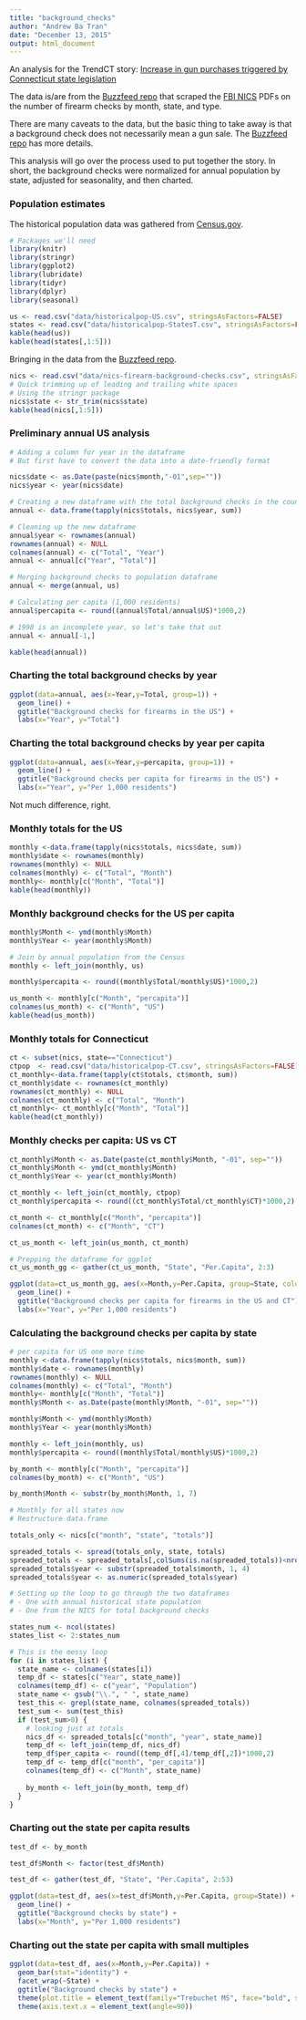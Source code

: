 ```yaml
---
title: "background_checks"
author: "Andrew Ba Tran"
date: "December 13, 2015"
output: html_document
---
```


An analysis for the TrendCT story: [Increase in gun purchases triggered by Connecticut state legislation](http://www.trendct.org)

The data is/are from the [Buzzfeed repo](https://github.com/BuzzFeedNews/nics-firearm-background-checks) that scraped the [FBI NICS](https://www.fbi.gov/about-us/cjis/nics) PDFs on the number of firearm checks by month, state, and type.

There are many caveats to the data, but the basic thing to take away is that a background check does not necessarily mean a gun sale. The [Buzzfeed repo](https://github.com/BuzzFeedNews/nics-firearm-background-checks) has more details.

This analysis will go over the process used to put together the story. In short, the background checks were normalized for annual population by state, adjusted for seasonality, and then charted.

### Population estimates

The historical population data was gathered from [Census.gov](http://www.census.gov/popest/data/historical/index.html).

```r
# Packages we'll need
library(knitr)
library(stringr)
library(ggplot2)
library(lubridate)
library(tidyr)
library(dplyr)
library(seasonal)

us <- read.csv("data/historicalpop-US.csv", stringsAsFactors=FALSE)
states <- read.csv("data/historicalpop-StatesT.csv", stringsAsFactors=FALSE)
kable(head(us))
kable(head(states[,1:5]))
```

Bringing in the data from the [Buzzfeed repo](https://github.com/BuzzFeedNews/nics-firearm-background-checks).
```r
nics <- read.csv("data/nics-firearm-background-checks.csv", stringsAsFactors=FALSE)
# Quick trimming up of leading and trailing white spaces
# Using the stringr package
nics$state <- str_trim(nics$state)
kable(head(nics[,1:5]))
```

### Preliminary annual US analysis

```r
# Adding a column for year in the dataframe
# But first have to convert the data into a date-friendly format

nics$date <- as.Date(paste(nics$month,"-01",sep=""))
nics$year <- year(nics$date)

# Creating a new dataframe with the total background checks in the country by year
annual <- data.frame(tapply(nics$totals, nics$year, sum))

# Cleaning up the new dataframe
annual$year <- rownames(annual)
rownames(annual) <- NULL
colnames(annual) <- c("Total", "Year")
annual <- annual[c("Year", "Total")]

# Merging background checks to population dataframe
annual <- merge(annual, us)

# Calculating per capita (1,000 residents)
annual$percapita <- round((annual$Total/annual$US)*1000,2)

# 1998 is an incomplete year, so let's take that out
annual <- annual[-1,]

kable(head(annual))
```

### Charting the total background checks by year 

```r
ggplot(data=annual, aes(x=Year,y=Total, group=1)) +
  geom_line() +
  ggtitle("Background checks for firearms in the US") +
  labs(x="Year", y="Total")
```

### Charting the total background checks by year per capita

```r
ggplot(data=annual, aes(x=Year,y=percapita, group=1)) +
  geom_line() +
  ggtitle("Background checks per capita for firearms in the US") +
  labs(x="Year", y="Per 1,000 residents")
```

Not much difference, right.

### Monthly totals for the US

```r
monthly <-data.frame(tapply(nics$totals, nics$date, sum))
monthly$date <- rownames(monthly)
rownames(monthly) <- NULL
colnames(monthly) <- c("Total", "Month")
monthly<- monthly[c("Month", "Total")]
kable(head(monthly))
```

### Monthly background checks for the US per capita

```r
monthly$Month <- ymd(monthly$Month)
monthly$Year <- year(monthly$Month)

# Join by annual population from the Census
monthly <- left_join(monthly, us)

monthly$percapita <- round((monthly$Total/monthly$US)*1000,2)

us_month <- monthly[c("Month", "percapita")]
colnames(us_month) <- c("Month", "US")
kable(head(us_month))

```

### Monthly totals for Connecticut
```r
ct <- subset(nics, state=="Connecticut")
ctpop  <- read.csv("data/historicalpop-CT.csv", stringsAsFactors=FALSE)
ct_monthly<-data.frame(tapply(ct$totals, ct$month, sum))
ct_monthly$date <- rownames(ct_monthly)
rownames(ct_monthly) <- NULL
colnames(ct_monthly) <- c("Total", "Month")
ct_monthly<- ct_monthly[c("Month", "Total")]
kable(head(ct_monthly))
```

### Monthly checks per capita: US vs CT
```r
ct_monthly$Month <- as.Date(paste(ct_monthly$Month, "-01", sep=""))
ct_monthly$Month <- ymd(ct_monthly$Month)
ct_monthly$Year <- year(ct_monthly$Month)

ct_monthly <- left_join(ct_monthly, ctpop)
ct_monthly$percapita <- round((ct_monthly$Total/ct_monthly$CT)*1000,2)

ct_month <- ct_monthly[c("Month", "percapita")]
colnames(ct_month) <- c("Month", "CT")

ct_us_month <- left_join(us_month, ct_month)

# Prepping the dataframe for ggplot
ct_us_month_gg <- gather(ct_us_month, "State", "Per.Capita", 2:3)

ggplot(data=ct_us_month_gg, aes(x=Month,y=Per.Capita, group=State, colour=State)) +
  geom_line() +
  ggtitle("Background checks per capita for firearms in the US and CT") +
  labs(x="Year", y="Per 1,000 residents")
```

### Calculating the background checks per capita by state

```r
# per capita for US one more time
monthly <-data.frame(tapply(nics$totals, nics$month, sum))
monthly$date <- rownames(monthly)
rownames(monthly) <- NULL
colnames(monthly) <- c("Total", "Month")
monthly<- monthly[c("Month", "Total")]
monthly$Month <- as.Date(paste(monthly$Month, "-01", sep=""))

monthly$Month <- ymd(monthly$Month)
monthly$Year <- year(monthly$Month)

monthly <- left_join(monthly, us)
monthly$percapita <- round((monthly$Total/monthly$US)*1000,2)

by_month <- monthly[c("Month", "percapita")]
colnames(by_month) <- c("Month", "US")

by_month$Month <- substr(by_month$Month, 1, 7)

# Monthly for all states now
# Restructure data.frame 

totals_only <- nics[c("month", "state", "totals")] 

spreaded_totals <- spread(totals_only, state, totals)
spreaded_totals <- spreaded_totals[,colSums(is.na(spreaded_totals))<nrow(spreaded_totals)]
spreaded_totals$year <- substr(spreaded_totals$month, 1, 4)
spreaded_totals$year <- as.numeric(spreaded_totals$year)

# Setting up the loop to go through the two dataframes
# - One with annual historical state population
# - One from the NICS for total background checks

states_num <- ncol(states)
states_list <- 2:states_num

# This is the messy loop
for (i in states_list) {
  state_name <- colnames(states[i])
  temp_df <- states[c("Year", state_name)]
  colnames(temp_df) <- c("year", "Population")
  state_name <- gsub("\\.", " ", state_name)
  test_this <- grepl(state_name, colnames(spreaded_totals))
  test_sum <- sum(test_this)
  if (test_sum>0) {
    # looking just at totals
    nics_df <- spreaded_totals[c("month", "year", state_name)]
    temp_df <- left_join(temp_df, nics_df)
    temp_df$per_capita <- round((temp_df[,4]/temp_df[,2])*1000,2)
    temp_df <- temp_df[c("month", "per_capita")]
    colnames(temp_df) <- c("Month", state_name)
    
    by_month <- left_join(by_month, temp_df)
  }
}
```

### Charting out the state per capita results

```r
test_df <- by_month

test_df$Month <- factor(test_df$Month)

test_df <- gather(test_df, "State", "Per.Capita", 2:53)

ggplot(data=test_df, aes(x=test_df$Month,y=Per.Capita, group=State)) +
  geom_line() +
  ggtitle("Background checks by state") +
  labs(x="Month", y="Per 1,000 residents")
```

### Charting out the state per capita with small multiples

```r
ggplot(data=test_df, aes(x=Month,y=Per.Capita)) +
  geom_bar(stat="identity") +
  facet_wrap(~State) +
  ggtitle("Background checks by state") +
  theme(plot.title = element_text(family="Trebuchet MS", face="bold", size=20, hjust=0, color="#555555")) +
  theme(axis.text.x = element_text(angle=90)) 
```